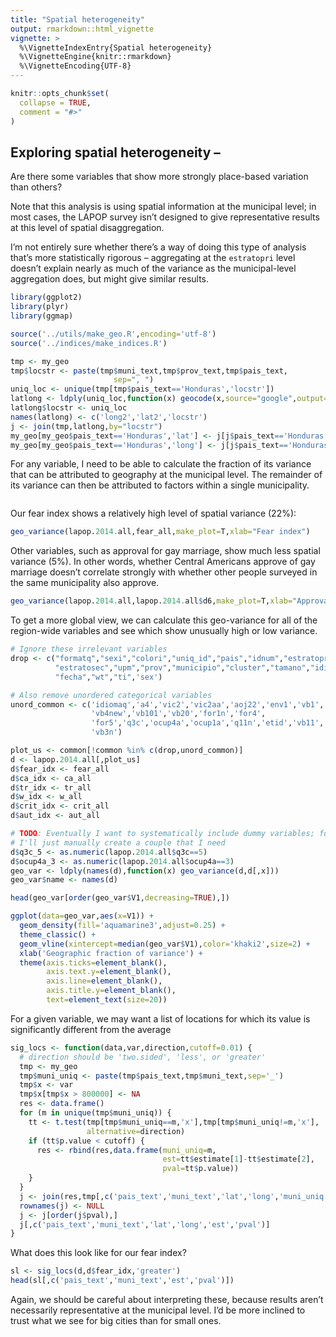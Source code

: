 ```yaml
---
title: "Spatial heterogeneity"
output: rmarkdown::html_vignette
vignette: >
  %\VignetteIndexEntry{Spatial heterogeneity}
  %\VignetteEngine{knitr::rmarkdown}
  %\VignetteEncoding{UTF-8}
---
```


```r
knitr::opts_chunk$set(
  collapse = TRUE,
  comment = "#>"
)
```


## Exploring spatial heterogeneity -- 

Are there some variables that show more strongly place-based variation than others? 

Note that this analysis is using spatial information at the municipal level; in most cases, the LAPOP survey isn't designed to give representative results at this level of spatial disaggregation. 

I'm not entirely sure whether there's a way of doing this type of analysis that's more statistically rigorous -- aggregating at the `estratopri` level doesn't explain nearly as much of the variance as the municipal-level aggregation does, but might give similar results.

```r
library(ggplot2)
library(plyr)
library(ggmap)

source('../utils/make_geo.R',encoding='utf-8')
source('../indices/make_indices.R')

tmp <- my_geo
tmp$locstr <- paste(tmp$muni_text,tmp$prov_text,tmp$pais_text,
                       sep=", ")
uniq_loc <- unique(tmp[tmp$pais_text=='Honduras','locstr'])
latlong <- ldply(uniq_loc,function(x) geocode(x,source="google",output="latlon"))
latlong$locstr <- uniq_loc
names(latlong) <- c('long2','lat2','locstr')
j <- join(tmp,latlong,by="locstr")
my_geo[my_geo$pais_text=='Honduras','lat'] <- j[j$pais_text=='Honduras','lat2']
my_geo[my_geo$pais_text=='Honduras','long'] <- j[j$pais_text=='Honduras','long2']
```

For any variable, I need to be able to calculate the fraction of its variance that can be attributed to geography at the municipal level. The remainder of its variance can then be attributed to factors within a single municipality.

```r

```

Our fear index shows a relatively high level of spatial variance (22%):

```r
geo_variance(lapop.2014.all,fear_all,make_plot=T,xlab="Fear index")
```

Other variables, such as approval for gay marriage, show much less spatial variance (5%). In other words, whether Central Americans approve of gay marriage doesn't correlate strongly with whether other people surveyed in the same municipality also approve.

```r
geo_variance(lapop.2014.all,lapop.2014.all$d6,make_plot=T,xlab="Approval for gay marriage")
```

To get a more global view, we can calculate this geo-variance for all of the region-wide variables and see which show unusually high or low variance.

```r
# Ignore these irrelevant variables 
drop <- c("formatq","sexi","colori","uniq_id","pais","idnum","estratopri",
          "estratosec","upm","prov","municipio","cluster","tamano","idiomaq",
          "fecha","wt","ti",'sex')

# Also remove unordered categorical variables
unord_common <- c('idiomaq','a4','vic2','vic2aa','aoj22','env1','vb1',
                  'vb4new','vb101','vb20','for1n','for4',
                  'for5','q3c','ocup4a','ocup1a','q11n','etid','vb11','leng1',
                  'vb3n')

plot_us <- common[!common %in% c(drop,unord_common)]
d <- lapop.2014.all[,plot_us]
d$fear_idx <- fear_all
d$ca_idx <- ca_all
d$tr_idx <- tr_all
d$w_idx <- w_all
d$crit_idx <- crit_all
d$aut_idx <- aut_all

# TODO: Eventually I want to systematically include dummy variables; for now
# I'll just manually create a couple that I need
d$q3c_5 <- as.numeric(lapop.2014.all$q3c==5)
d$ocup4a_3 <- as.numeric(lapop.2014.all$ocup4a==3)
geo_var <- ldply(names(d),function(x) geo_variance(d,d[,x]))
geo_var$name <- names(d)

head(geo_var[order(geo_var$V1,decreasing=TRUE),])

ggplot(data=geo_var,aes(x=V1)) +
  geom_density(fill='aquamarine3',adjust=0.25) +
  theme_classic() +
  geom_vline(xintercept=median(geo_var$V1),color='khaki2',size=2) +
  xlab('Geographic fraction of variance') +
  theme(axis.ticks=element_blank(),
        axis.text.y=element_blank(),
        axis.line=element_blank(),
        axis.title.y=element_blank(),
        text=element_text(size=20))
```

For a given variable, we may want a list of locations for which its value is significantly different from the average

``` r
sig_locs <- function(data,var,direction,cutoff=0.01) {
  # direction should be 'two.sided', 'less', or 'greater'
  tmp <- my_geo
  tmp$muni_uniq <- paste(tmp$pais_text,tmp$muni_text,sep='_')  
  tmp$x <- var
  tmp$x[tmp$x > 800000] <- NA
  res <- data.frame()
  for (m in unique(tmp$muni_uniq)) {
    tt <- t.test(tmp[tmp$muni_uniq==m,'x'],tmp[tmp$muni_uniq!=m,'x'],
                 alternative=direction)
    if (tt$p.value < cutoff) {
      res <- rbind(res,data.frame(muni_uniq=m,
                                  est=tt$estimate[1]-tt$estimate[2],
                                  pval=tt$p.value))
    }
  }
  j <- join(res,tmp[,c('pais_text','muni_text','lat','long','muni_uniq','x')],by='muni_uniq',match='first')
  rownames(j) <- NULL
  j <- j[order(j$pval),]
  j[,c('pais_text','muni_text','lat','long','est','pval')]
}
```

What does this look like for our fear index?

```r
sl <- sig_locs(d,d$fear_idx,'greater')
head(sl[,c('pais_text','muni_text','est','pval')])
```

Again, we should be careful about interpreting these, because results aren't necessarily representative at the municipal level. I'd be more inclined to trust what we see for big cities than for small ones.

